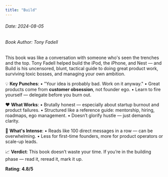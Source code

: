 ```yaml
---
title: "Build"
---
```


<h6>Date: 2024-08-05</h6>
<h6>Book Author: Tony Fadell</h6>


<div className={styles.preserve}>

This book was like a conversation with someone who's seen the trenches and the top.
Tony Fadell helped build the iPod, the iPhone, and Nest — and Build is his uncensored, blunt, tactical guide to doing great product work, surviving toxic bosses, and managing your own ambition.

💡 **Key Punches**:
•	"Your idea is probably bad. Work on it anyway."
•	Great products come from **customer obsession**, not founder ego.
•	Learn to fire yourself — delegate before you burn out.

❤️ **What Works**:
•	Brutally honest — especially about startup burnout and product failures.
•	Structured like a reference guide: mentorship, hiring, roadmaps, ego management.
•	Doesn’t glorify hustle — just demands clarity.

🤔 **What's Intense**:
•	Reads like 100 direct messages in a row — can be overwhelming.
•	Less for first-time founders, more for product operators or scale-up leads.

📈 **Verdict**:
This book doesn’t waste your time.
If you’re in the building phase — read it, reread it, mark it up.

**Rating**: **4.8/5**

</div>
